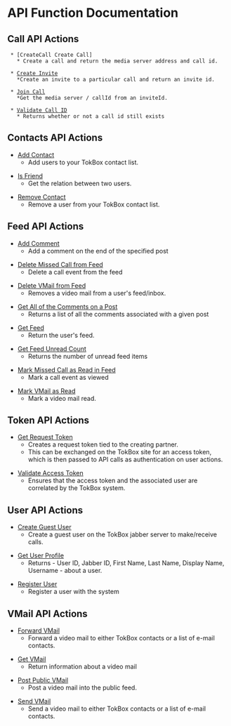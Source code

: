 =API Function Documentation=

==Call API Actions==
  * [CreateCall Create Call]
    * Create a call and return the media server address and call id. 

  * [http://code.google.com/p/tokboxapi/wiki/CreateInvite Create Invite]
    *Create an invite to a particular call and return an invite id.

  * [http://code.google.com/p/tokboxapi/wiki/JoinCall Join Call]
    *Get the media server / callId from an inviteId.

  * [http://code.google.com/p/tokboxapi/wiki/ValidateCallID Validate Call ID]
    * Returns whether or not a call id still exists

==Contacts API Actions==
* [[Add Contact]]
**Add users to your TokBox contact list.

* [[Is Friend]]
**Get the relation between two users.

* [[Remove Contact]]
**Remove a user from your TokBox contact list.

==Feed API Actions==
* [[Add Comment]]
**Add a comment on the end of the specified post

* [[Delete Call Event| Delete Missed Call from Feed]]
**Delete a call event from the feed

* [[Delete VMail | Delete VMail from Feed]]
**Removes a video mail from a user's feed/inbox.

* [[Get All Post Comments | Get All of the Comments on a Post]]
**Returns a list of all the comments associated with a given post

* [[Get Feed]]
**Return the user's feed.

* [[Get Feed Unread Count]]
**Returns the number of unread feed items

* [[Mark Call Event Viewed | Mark Missed Call as Read in Feed]]
**Mark a call event as viewed

* [[Mark VMail Read | Mark VMail as Read]]
**Mark a video mail read.

==Token API Actions==
* [[Get Request Token]]
**Creates a request token tied to the creating partner.
**This can be exchanged on the TokBox site for an access token, which is then passed to API calls as authentication on user actions.

* [[Validate Access Token]]
**Ensures that the access token and the associated user are correlated by the TokBox system.

==User API Actions==
* [[Create Guest User]]
**Create a guest user on the TokBox jabber server to make/receive calls.

* [[Get User Profile]]
**Returns - User ID, Jabber ID, First Name, Last Name, Display Name, Username - about a user.

* [[Register User]]
**Register a user with the system

==VMail API Actions==
* [[Forward VMail]]
**Forward a video mail to either TokBox contacts or a list of e-mail contacts.

* [[Get VMail]]
**Return information about a video mail

* [[Post Public VMail]]
**Post a video mail into the public feed.

* [[Send VMail]]
**Send a video mail to either TokBox contacts or a list of e-mail contacts.